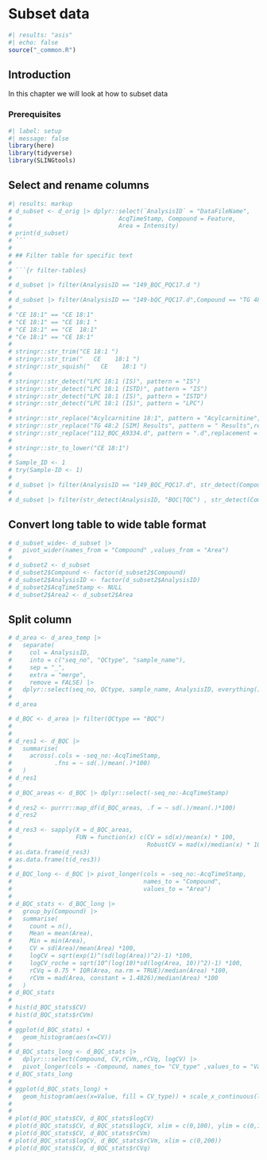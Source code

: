 # Subset data

```{r}
#| results: "asis"
#| echo: false
source("_common.R")
```

## Introduction

In this chapter we will look at how to subset data

### Prerequisites

```{r}
#| label: setup
#| message: false
library(here)
library(tidyverse)
library(SLINGtools)
```

## Select and rename columns

```{r select-rename-columns}
#| results: markup
# d_subset <- d_orig |> dplyr::select(`AnalysisID` = "DataFileName", 
#                              AcqTimeStamp, Compound = Feature, 
#                              Area = Intensity)
# print(d_subset)
# ```
# 
# ## Filter table for specific text
# 
# ```{r filter-tables}
# 
# d_subset |> filter(AnalysisID == "149_BQC_PQC17.d ")
# 
# d_subset |> filter(AnalysisID == "149-bQC_PQC17.d",Compound == "TG 48:1 [-18:1]")
# 
# "CE 18:1" == "CE 18:1"
# "CE 18:1" == "CE 18:1 "
# "CE 18:1" == "CE  18:1"
# "Ce 18:1" == "CE 18:1"
# 
# stringr::str_trim("CE 18:1 ")
# stringr::str_trim("   CE    18:1 ")
# stringr::str_squish("   CE    18:1 ")
# 
# stringr::str_detect("LPC 18:1 (IS)", pattern = "IS")
# stringr::str_detect("LPC 18:1 (ISTD)", pattern = "IS")
# stringr::str_detect("LPC 18:1 (IS)", pattern = "ISTD")
# stringr::str_detect("LPC 18:1 (IS)", pattern = "LPC")
# 
# stringr::str_replace("Acylcarnitine 18:1", pattern = "Acylcarnitine",replacement = "CAR")
# stringr::str_replace("TG 48:2 [SIM] Results", pattern = " Results",replacement = "")
# stringr::str_replace("112_BQC_A9334.d", pattern = ".d",replacement = "")
# 
# stringr::str_to_lower("CE 18:1")
# 
# Sample_ID <- 1
# try(Sample-ID <- 1)
# 
# d_subset |> filter(AnalysisID == "149_BQC_PQC17.d", str_detect(Compound, "IS|LPI") )
# 
# d_subset |> filter(str_detect(AnalysisID, "BQC|TQC") , str_detect(Compound, "IS")) -> temp

```

## Convert long table to wide table format

```{r convert-long-to-wide-table}
# d_subset_wide<- d_subset |> 
#   pivot_wider(names_from = "Compound" ,values_from = "Area")
# 
# d_subset2 <- d_subset 
# d_subset2$Compound <- factor(d_subset2$Compound)
# d_subset2$AnalysisID <- factor(d_subset2$AnalysisID)
# d_subset2$AcqTimeStamp <- NULL
# d_subset2$Area2 <- d_subset2$Area


```

## Split column

```{r split-column}

# d_area <- d_area_temp |> 
#   separate(
#     col = AnalysisID,
#     into = c("seq_no", "QCtype", "sample_name"), 
#     sep = "_",
#     extra = "merge", 
#     remove = FALSE) |> 
#   dplyr::select(seq_no, QCtype, sample_name, AnalysisID, everything())
#     
# d_area
```

```{r calulcate-column-stats}
# d_BQC <- d_area |> filter(QCtype == "BQC")
# 
# 
# d_res1 <- d_BQC |>
#   summarise(
#     across(.cols = -seq_no:-AcqTimeStamp,
#            .fns = ~ sd(.)/mean(.)*100)
#   )
# d_res1
# 
# d_BQC_areas <- d_BQC |> dplyr::select(-seq_no:-AcqTimeStamp)
# 
# d_res2 <- purrr::map_df(d_BQC_areas, .f = ~ sd(.)/mean(.)*100)
# d_res2
# 
# d_res3 <- sapply(X = d_BQC_areas, 
#                  FUN = function(x) c(CV = sd(x)/mean(x) * 100,
#                                      RobustCV = mad(x)/median(x) * 100))
# as.data.frame(d_res3)
# as.data.frame(t(d_res3))
# 
# d_BQC_long <- d_BQC |> pivot_longer(cols = -seq_no:-AcqTimeStamp,
#                                     names_to = "Compound",
#                                     values_to = "Area")
# 
# d_BQC_stats <- d_BQC_long |> 
#   group_by(Compound) |> 
#   summarise(
#     count = n(),
#     Mean = mean(Area),
#     Min = min(Area),
#     CV = sd(Area)/mean(Area) *100,
#     logCV = sqrt(exp(1)^(sd(log(Area))^2)-1) *100,
#     logCV_roche = sqrt(10^(log(10)*sd(log(Area, 10))^2)-1) *100,
#     rCVq = 0.75 * IQR(Area, na.rm = TRUE)/median(Area) *100,
#     rCVm = mad(Area, constant = 1.4826)/median(Area) *100
#   )
# d_BQC_stats
# 
# hist(d_BQC_stats$CV)
# hist(d_BQC_stats$rCVm)
# 
# ggplot(d_BQC_stats) +
#   geom_histogram(aes(x=CV))
# 
# d_BQC_stats_long <- d_BQC_stats |>
#   dplyr:::select(Compound, CV,rCVm,,rCVq, logCV) |> 
#   pivot_longer(cols = -Compound, names_to= "CV_type" ,values_to = "Value")
# d_BQC_stats_long
# 
# ggplot(d_BQC_stats_long) +
#   geom_histogram(aes(x=Value, fill = CV_type)) + scale_x_continuous(limits = c(0,150)) + facet_wrap(~CV_type)
# 
# 
# plot(d_BQC_stats$CV, d_BQC_stats$logCV)
# plot(d_BQC_stats$CV, d_BQC_stats$logCV, xlim = c(0,100), ylim = c(0,100))
# plot(d_BQC_stats$CV, d_BQC_stats$rCVm)
# plot(d_BQC_stats$logCV, d_BQC_stats$rCVm, xlim = c(0,200))
# plot(d_BQC_stats$CV, d_BQC_stats$rCVq)
```
